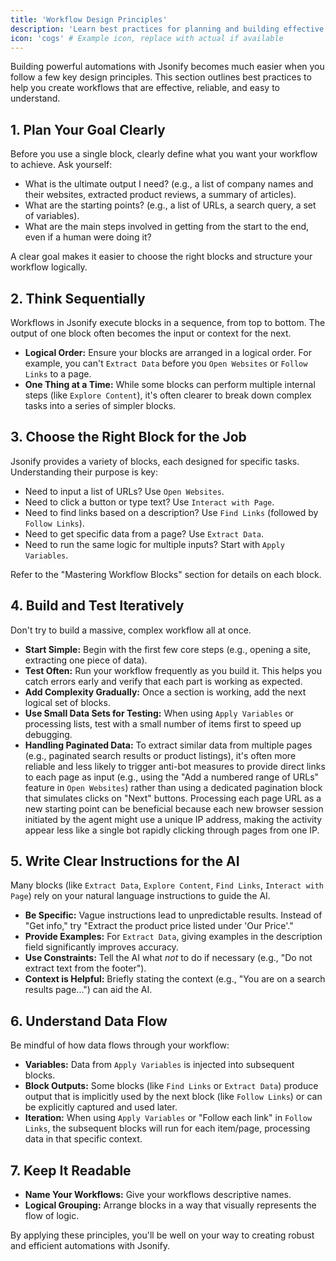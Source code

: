 ```yaml
---
title: 'Workflow Design Principles'
description: 'Learn best practices for planning and building effective and reliable Jsonify workflows.'
icon: 'cogs' # Example icon, replace with actual if available
---
```


Building powerful automations with Jsonify becomes much easier when you follow a few key design principles. This section outlines best practices to help you create workflows that are effective, reliable, and easy to understand.

## 1. Plan Your Goal Clearly

Before you use a single block, clearly define what you want your workflow to achieve. Ask yourself:

* What is the ultimate output I need? (e.g., a list of company names and their websites, extracted product reviews, a summary of articles).
* What are the starting points? (e.g., a list of URLs, a search query, a set of variables).
* What are the main steps involved in getting from the start to the end, even if a human were doing it?

A clear goal makes it easier to choose the right blocks and structure your workflow logically.

## 2. Think Sequentially

Workflows in Jsonify execute blocks in a sequence, from top to bottom. The output of one block often becomes the input or context for the next.

* **Logical Order:** Ensure your blocks are arranged in a logical order. For example, you can't `Extract Data` before you `Open Websites` or `Follow Links` to a page.
* **One Thing at a Time:** While some blocks can perform multiple internal steps (like `Explore Content`), it's often clearer to break down complex tasks into a series of simpler blocks.

## 3. Choose the Right Block for the Job

Jsonify provides a variety of blocks, each designed for specific tasks. Understanding their purpose is key:

* Need to input a list of URLs? Use `Open Websites`.
* Need to click a button or type text? Use `Interact with Page`.
* Need to find links based on a description? Use `Find Links` (followed by `Follow Links`).
* Need to get specific data from a page? Use `Extract Data`.
* Need to run the same logic for multiple inputs? Start with `Apply Variables`.

Refer to the "Mastering Workflow Blocks" section for details on each block.

## 4. Build and Test Iteratively

Don't try to build a massive, complex workflow all at once.

* **Start Simple:** Begin with the first few core steps (e.g., opening a site, extracting one piece of data).
* **Test Often:** Run your workflow frequently as you build it. This helps you catch errors early and verify that each part is working as expected.
* **Add Complexity Gradually:** Once a section is working, add the next logical set of blocks.
* **Use Small Data Sets for Testing:** When using `Apply Variables` or processing lists, test with a small number of items first to speed up debugging.
* **Handling Paginated Data:** To extract similar data from multiple pages (e.g., paginated search results or product listings), it's often more reliable and less likely to trigger anti-bot measures to provide direct links to each page as input (e.g., using the "Add a numbered range of URLs" feature in `Open Websites`) rather than using a dedicated pagination block that simulates clicks on "Next" buttons. Processing each page URL as a new starting point can be beneficial because each new browser session initiated by the agent might use a unique IP address, making the activity appear less like a single bot rapidly clicking through pages from one IP.

## 5. Write Clear Instructions for the AI

Many blocks (like `Extract Data`, `Explore Content`, `Find Links`, `Interact with Page`) rely on your natural language instructions to guide the AI.

* **Be Specific:** Vague instructions lead to unpredictable results. Instead of "Get info," try "Extract the product price listed under 'Our Price'."
* **Provide Examples:** For `Extract Data`, giving examples in the description field significantly improves accuracy.
* **Use Constraints:** Tell the AI what *not* to do if necessary (e.g., "Do not extract text from the footer").
* **Context is Helpful:** Briefly stating the context (e.g., "You are on a search results page...") can aid the AI.

## 6. Understand Data Flow

Be mindful of how data flows through your workflow:

* **Variables:** Data from `Apply Variables` is injected into subsequent blocks.
* **Block Outputs:** Some blocks (like `Find Links` or `Extract Data`) produce output that is implicitly used by the next block (like `Follow Links`) or can be explicitly captured and used later.
* **Iteration:** When using `Apply Variables` or "Follow each link" in `Follow Links`, the subsequent blocks will run for each item/page, processing data in that specific context.

## 7. Keep It Readable

* **Name Your Workflows:** Give your workflows descriptive names.
* **Logical Grouping:** Arrange blocks in a way that visually represents the flow of logic.

By applying these principles, you'll be well on your way to creating robust and efficient automations with Jsonify.
